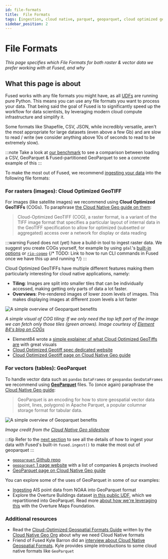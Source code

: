 ```yaml
---
id: file-formats
title:  File Formats
tags: [ingestion, cloud native, parquet, geoparquet, cloud optimized geotiff, geotiff]
sidebar_position: 2
---
```


# File Formats

_This page specifies which File Formats for both raster & vector data we prefer working with at Fused, and why_

## What this page is about

Fused works with any file formats you might have, as all [UDFs](/core-concepts/write/) are running pure Python. This means you can use any file formats you want to process your data.
That being said the goal of Fused is to significantly speed up the workflow for data scientists, by leveraging modern cloud compute infrastructure and simplify it.

Some formats like Shapefile, CSV, JSON, while incredibly versatile, aren't the most appropriate for large datasets (even above a few Gb) and are slow to read / write (we consider anything above 10s of seconds to read to be extremely slow).

:::note
Take a look at [our benchmark](/core-concepts/data-ingestion/why-ingestion/#benchmark--demo) to see a comparison between loading a CSV, GeoParquet & Fused-partitioned GeoParquet to see a concrete example of this
:::

To make the most out of Fused, we recommend [ingesting your data](/core-concepts/data-ingestion/ingestion-your-data/) into the following file formats:

### For rasters (images): Cloud Optimized GeoTIFF

For images (like satellite images) we recommend using **Cloud Optimized GeoTIFFs** (COGs). To paraphrase [the Cloud Native Geo guide on them](https://guide.cloudnativegeo.org/cloud-optimized-geotiffs/intro.html):

> Cloud-Optimized GeoTIFF (COG), a raster format, is a variant of the TIFF image format that specifies a particular layout of internal data in the GeoTIFF specification to allow for optimized (subsetted or aggregated) access over a network for display or data reading

:::warning
    Fused does not (yet) have a build-in tool to ingest raster data. We suggest you create COGs yourself, for example by using `gdal`'s [built-in options](https://gdal.org/en/stable/drivers/raster/cog.html#examples) or [`rio-cogeo`](https://cogeotiff.github.io/rio-cogeo/)
    {/* TODO: Link to how to run CLI commands in Fused once we have this up and running */}
:::

Cloud Optimized GeoTIFFs have multiple different features making them particularly interesting for cloud native applications, namely:
- **Tiling**: Images are split into smaller tiles that can be individually accessed, making getting only parts of data a lot faster.
- **Overviews**: Pre-rendered images of lower zoom levels of images. This makes displaying images at different zoom levels a lot faster

![A simple overview of Geoparquet benefits](e84_cog_smiley_tiled.png)

_A simple visual of COG tiling: If we only need the top left part of the image we can fetch only those tiles (green arrows). Image courtesy of [Element 84's blog on COGs](https://element84.com/software-engineering/remote-sensing/cloud-optimized-geotiff-vs-the-meta-raster-format)_

- Element84 wrote a [simple explainer of what Cloud Optimized GeoTiffs are](https://element84.com/software-engineering/remote-sensing/cloud-optimized-geotiff-vs-the-meta-raster-format) with great visuals
- [Cloud Optimized Geotiff spec dedicated website](https://cogeo.org/)
- [Cloud Optimized Geotiff page on Cloud Native Geo guide](https://guide.cloudnativegeo.org/cloud-optimized-geotiffs/intro.html)

### For vectors (tables): GeoParquet

To handle vector data such as `pandas` `DataFrames` or `geopandas` `GeoDataFrames` we recommend using **[GeoParquet](https://github.com/opengeospatial/geoparquet)** files. To (once again) paraphrase the [Cloud Native Geo guide](https://guide.cloudnativegeo.org/geoparquet/):

> GeoParquet is an encoding for how to store geospatial vector data (point, lines, polygons) in Apache Parquet, a popular columnar storage format for tabular data.

![A simple overview of Geoparquet benefits](/img/user-guide/examples/geoparquet_overview.png)

_Image credit from the [Cloud Native Geo slideshow](https://guide.cloudnativegeo.org/overview.html#/geoparquet)_

:::tip
    Refer to the [next section](/core-concepts/data-ingestion/ingestion-your-data/) to see all the details of how to ingest your data with Fused's built-in `fused.ingest()` to make the most out of geoparquet
:::

- [`geoparquet` Github repo](https://github.com/opengeospatial/geoparquet)
- [`geoparquet` 1 page website](https://geoparquet.org/#intro) with a list of companies & projects involved
- [GeoParquet page on Cloud Native Geo guide](https://guide.cloudnativegeo.org/geoparquet/)

You can explore some of the uses of GeoParquet in some of our examples:
- [Ingesting](/tutorials/Geospatial%20with%20Fused/use-cases/dark-vessel-detection/#34---ingest-1-month-of-ais-data-into-a-geo-partitioned-format) AIS point data from NOAA into GeoParquet format
- Explore the Overture Buildings dataset [in this public UDF](https://github.com/fusedio/udfs/tree/main/public/Overture_Maps_Example), which we repartitioned into GeoParquet. Read more [about how we're leveraging this](/blog/partnering-with-overture/) with the Overture Maps Foundation.

### Additional resources

- Read the [Cloud-Optimized Geospatial Formats Guide](https://guide.cloudnativegeo.org/) written by the [Cloud Native Geo Org](https://cloudnativegeo.org/) about why we need Cloud Native formats
- Friend of Fused Kyle Barron did an [interview about Cloud Native Geospatial Formats](https://cloudnativegeo.org/blog/2024/12/interview-with-kyle-barron-on-geoarrow-and-geoparquet-and-the-future-of-geospatial-data-analysis/). Kyle provides simple introductions to some cloud native formats like `GeoParquet`
